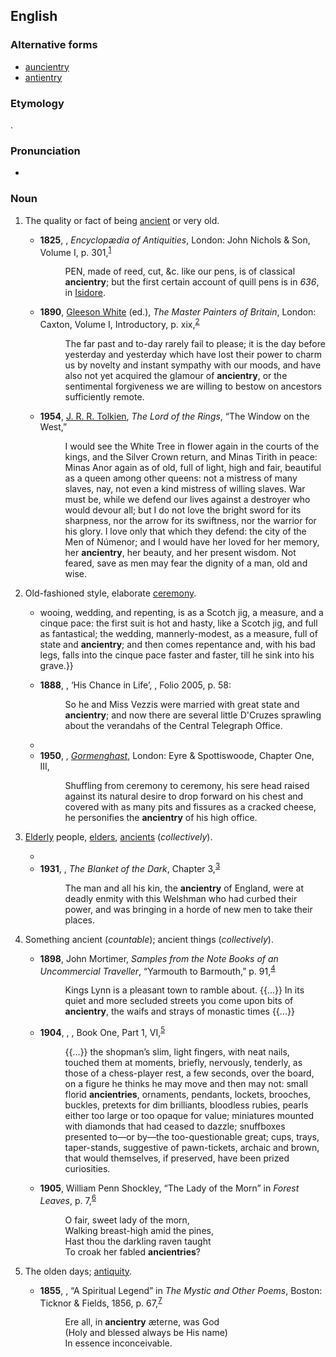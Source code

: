 ==English==

===Alternative forms===
* [[auncientry]] {{qualifier|obsolete}}
* [[antientry]] {{qualifier|obsolete}}

===Etymology===
{{suffix|en|ancient|ry}}.

===Pronunciation===
* {{IPA|en|/ˈeɪn.ʃən.tɹi/}}

===Noun===
{{en-noun}}

# {{lb|en|archaic}} The quality or fact of being [[ancient]] or very old.
#* '''1825''', {{w|Thomas Dudley Fosbroke}}, ''Encyclopædia of Antiquities'', London: John Nichols & Son, Volume I, p. 301,<sup>[https://archive.org/details/encyclopediaofan1825fosb1]</sup>
#*: PEN, made of reed, cut, &c. like our pens, is of classical '''ancientry'''; but the first certain account of quill pens is in ''636'', in [[w:Isidore of Seville|Isidore]].
#* '''1890''', [[w:Joseph Gleeson White|Gleeson White]] (ed.), ''The Master Painters of Britain'', London: Caxton, Volume I, Introductory, p. xix,<sup>[https://archive.org/details/masterpaintersof01whit]</sup>
#*: The far past and to-day rarely fail to please; it is the day before yesterday and yesterday which have lost their power to charm us by novelty and instant sympathy with our moods, and have also not yet acquired the glamour of '''ancientry''', or the sentimental forgiveness we are willing to bestow on ancestors sufficiently remote.
#* '''1954''', [[w:J. R. R. Tolkien|J. R. R. Tolkien]], ''The Lord of the Rings'', “The Window on the West,”
#*: I would see the White Tree in flower again in the courts of the kings, and the Silver Crown return, and Minas Tirith in peace: Minas Anor again as of old, full of light, high and fair, beautiful as a queen among other queens: not a mistress of many slaves, nay, not even a kind mistress of willing slaves. War must be, while we defend our lives against a destroyer who would devour all; but I do not love the bright sword for its sharpness, nor the arrow for its swiftness, nor the warrior for his glory. I love only that which they defend: the city of the Men of Númenor; and I would have her loved for her memory, her '''ancientry''', her beauty, and her present wisdom. Not feared, save as men may fear the dignity of a man, old and wise.
# {{lb|en|archaic}} Old-fashioned style, elaborate [[ceremony]].
#* {{RQ:Shakespeare Much Ado about Nothing|II|1|text={{...}} wooing, wedding, and repenting, is as a Scotch jig, a measure, and a cinque pace: the first suit is hot and hasty, like a Scotch jig, and full as fantastical; the wedding, mannerly-modest, as a measure, full of state and '''ancientry'''; and then comes repentance and, with his bad legs, falls into the cinque pace faster and faster, till he sink into his grave.}}
#* '''1888''', {{w|Rudyard Kipling}}, ‘His Chance in Life’, ''{{w|Plain Tales from the Hills}}'', Folio 2005, p. 58:
#*: So he and Miss Vezzis were married with great state and '''ancientry'''; and now there are several little D'Cruzes sprawling about the verandahs of the Central Telegraph Office.
#* {{quote-text|en|year=1902|author={{w|Henry James}}|title=The Wings of the Dove|passage=He had seen her but in places comparatively great—in her aunt's pompous house, under the high trees of Kensington and the storied ceilings of Venice. He had seen her, in Venice, on a great occasion, as the centre itself of the splendid Piazza: he had seen her there, on a still greater one, in his own poor rooms, which yet had consorted with her, having state and '''ancientry''' even in their poorness; but Mrs. Condrip's interior, even by this best view of it and though not flagrantly mean, showed itself as a setting almost grotesquely inapt.}}
#* '''1950''', {{w|Mervyn Peake}}, ''[[w:Gormenghast (novel)|Gormenghast]]'', London: Eyre & Spottiswoode, Chapter One, III,
#*: Shuffling from ceremony to ceremony, his sere head raised against its natural desire to drop forward on his chest and covered with as many pits and fissures as a cracked cheese, he personifies the '''ancientry''' of his high office.
# {{lb|en|archaic}} [[elderly|Elderly]] people, [[elder]]s, [[ancient]]s (''collectively'').
#* {{RQ:Shakespeare Winter's Tale|III|3|text=I would there were no age between sixteen and three-and-twenty, or that youth would sleep out the rest; for there is nothing in the between but getting wenches with child, wronging the '''ancientry''', stealing, fighting—}}
#* '''1931''', {{w|John Buchan}}, ''The Blanket of the Dark'', Chapter 3,<sup>[http://gutenberg.net.au/ebooks03/0301411.txt]</sup>
#*: The man and all his kin, the '''ancientry''' of England, were at deadly enmity with this Welshman who had curbed their power, and was bringing in a horde of new men to take their places.
# {{lb|en|archaic}} Something ancient (''countable''); ancient things (''collectively'').
#* '''1898''', John Mortimer, ''Samples from the Note Books of an Uncommercial Traveller'', “Yarmouth to Barmouth,” p. 91,<sup>[https://archive.org/details/samplesfromnoteb00mortiala]</sup>
#*: Kings Lynn is a pleasant town to ramble about. {{...}} In its quiet and more secluded streets you come upon bits of '''ancientry''', the waifs and strays of monastic times {{...}}
#* '''1904''', {{w|Henry James}}, ''{{w|The Golden Bowl}}'', Book One, Part 1, VI,<sup>[http://www.gutenberg.org/files/4264/4264-h/4264-h.htm]</sup>
#*: {{...}} the shopman’s slim, light fingers, with neat nails, touched them at moments, briefly, nervously, tenderly, as those of a chess-player rest, a few seconds, over the board, on a figure he thinks he may move and then may not: small florid '''ancientries''', ornaments, pendants, lockets, brooches, buckles, pretexts for dim brilliants, bloodless rubies, pearls either too large or too opaque for value; miniatures mounted with diamonds that had ceased to dazzle; snuffboxes presented to—or by—the too-questionable great; cups, trays, taper-stands, suggestive of pawn-tickets, archaic and brown, that would themselves, if preserved, have been prized curiosities.
#* '''1905''', William Penn Shockley, “The Lady of the Morn” in ''Forest Leaves'', p. 7,<sup>[https://archive.org/details/forestleaves00shoc]</sup>
#*: O fair, sweet lady of the morn,
#*: Walking breast-high amid the pines,
#*: Hast thou the darkling raven taught
#*: To croak her fabled '''ancientries'''?
# {{lb|en|archaic}} The olden days; [[antiquity]].
#* '''1855''', {{w|Philip James Bailey}}, “A Spiritual Legend” in ''The Mystic and Other Poems'', Boston: Ticknor & Fields, 1856, p. 67,<sup>[https://archive.org/details/mysticandotherp05bailgoog]</sup>
#*: Ere all, in '''ancientry''' æterne, was God
#*: (Holy and blessed always be His name)
#*: In essence inconceivable.